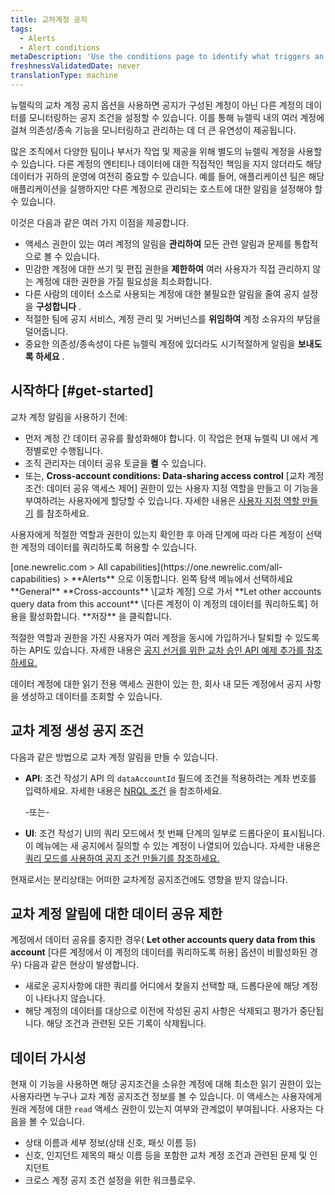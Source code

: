 ```yaml
---
title: 교차계정 공지
tags:
  - Alerts
  - Alert conditions
metaDescription: 'Use the conditions page to identify what triggers an alert policy''s notification, starting with the product and type of metric or service.'
freshnessValidatedDate: never
translationType: machine
---
```


뉴렐릭의 교차 계정 공지 옵션을 사용하면 공지가 구성된 계정이 아닌 다른 계정의 데이터를 모니터링하는 공지 조건을 설정할 수 있습니다. 이를 통해 뉴렐릭 내의 여러 계정에 걸쳐 의존성/종속 기능을 모니터링하고 관리하는 데 더 큰 유연성이 제공됩니다.

많은 조직에서 다양한 팀이나 부서가 작업 및 제공을 위해 별도의 뉴렐릭 계정을 사용할 수 있습니다. 다른 계정의 엔티티나 데이터에 대한 직접적인 책임을 지지 않더라도 해당 데이터가 귀하의 운영에 여전히 중요할 수 있습니다. 예를 들어, 애플리케이션 팀은 해당 애플리케이션을 실행하지만 다른 계정으로 관리되는 호스트에 대한 알림을 설정해야 할 수 있습니다.

이것은 다음과 같은 여러 가지 이점을 제공합니다.

* 액세스 권한이 있는 여러 계정의 알림을 **관리하여** 모든 관련 알림과 문제를 통합적으로 볼 수 있습니다.
* 민감한 계정에 대한 쓰기 및 편집 권한을 **제한하여** 여러 사용자가 직접 관리하지 않는 계정에 대한 권한을 가질 필요성을 최소화합니다.
* 다른 사람의 데이터 소스로 사용되는 계정에 대한 불필요한 알림을 줄여 공지 설정을 **구성합니다** .
* 적절한 팀에 공지 서비스, 계정 관리 및 거버넌스를 **위임하여** 계정 소유자의 부담을 덜어줍니다.
* 중요한 의존성/종속성이 다른 뉴렐릭 계정에 있더라도 시기적절하게 알림을 **보내도록 하세요** .

## 시작하다 [#get-started]

교차 계정 알림을 사용하기 전에:

* 먼저 계정 간 데이터 공유를 활성화해야 합니다. 이 작업은 현재 뉴렐릭 UI 에서 계정별로만 수행됩니다.
* 조직 관리자는 데이터 공유 토글을 **켤** 수 있습니다.
* 또는, **Cross-account conditions: Data-sharing access control** \[교차 계정 조건: 데이터 공유 액세스 제어] 권한이 있는 사용자 지정 역할을 만들고 이 기능을 부여하려는 사용자에게 할당할 수 있습니다. 자세한 내용은 [사용자 지정 역할 만들기](/docs/accounts/accounts-billing/new-relic-one-user-management/account-user-mgmt-tutorial/#roles/) 를 참조하세요.

사용자에게 적절한 역할과 권한이 있는지 확인한 후 아래 단계에 따라 다른 계정이 선택한 계정의 데이터를 쿼리하도록 허용할 수 있습니다.

<Steps>
  <Step>
    [one.newrelic.com &gt; All capabilities](https://one.newrelic.com/all-capabilities) &gt; <DNT>**Alerts**</DNT> 으로 이동합니다.
  </Step>

  <Step>
    왼쪽 탐색 메뉴에서 선택하세요 <DNT>**General**</DNT>
  </Step>

  <Step>
    **Cross-accounts** \[교차 계정] 으로 가서 **Let other accounts query data from this account** \[다른 계정이 이 계정의 데이터를 쿼리하도록] 허용을 활성화합니다.
  </Step>

  <Step>
    **저장** 을 클릭합니다.
  </Step>
</Steps>

적절한 역할과 권한을 가진 사용자가 여러 계정을 동시에 가입하거나 탈퇴할 수 있도록 하는 API도 있습니다. 자세한 내용은 [공지 선거를 위한 교차 승인 API 예제 추가를 참조하세요.](/docs/apis/nerdgraph/examples/nerdgraph-api-cross-account-alerting-elections)

데이터 계정에 대한 읽기 전용 액세스 권한이 있는 한, 회사 내 모든 계정에서 공지 사항을 생성하고 데이터를 조회할 수 있습니다.

## 교차 계정 생성 공지 조건

다음과 같은 방법으로 교차 계정 알림을 만들 수 있습니다.

* **API**: 조건 작성기 API 의 `dataAccountId` 필드에 조건을 적용하려는 계좌 번호를 입력하세요. 자세한 내용은 [NRQL 조건](/docs/apis/nerdgraph/examples/nerdgraph-api-nrql-condition-alerts/#create-cross-account-alert) 을 참조하세요.

  -또는-

* **UI**: 조건 작성기 UI의 쿼리 모드에서 첫 번째 단계의 일부로 드롭다운이 표시됩니다. 이 메뉴에는 새 공지에서 질의할 수 있는 계정이 나열되어 있습니다. 자세한 내용은 [쿼리 모드를 사용하여 공지 조건 만들기를 참조하세요.](/docs/alerts/create-alert/create-alert-condition/alert-conditions/#advanced-signal-settings)

<Callout variant="tip">
  현재로서는 분리상태는 어떠한 교차계정 공지조건에도 영향을 받지 않습니다.
</Callout>

## 교차 계정 알림에 대한 데이터 공유 제한

계정에서 데이터 공유를 중지한 경우( **Let other accounts query data from this account** \[다른 계정에서 이 계정의 데이터를 쿼리하도록 허용] 옵션이 비활성화된 경우) 다음과 같은 현상이 발생합니다.

* 새로운 공지사항에 대한 쿼리를 어디에서 찾을지 선택할 때, 드롭다운에 해당 계정이 나타나지 않습니다.
* 해당 계정의 데이터를 대상으로 이전에 작성된 공지 사항은 삭제되고 평가가 중단됩니다. 해당 조건과 관련된 모든 기록이 삭제됩니다.

## 데이터 가시성

현재 이 기능을 사용하면 해당 공지조건을 소유한 계정에 대해 최소한 읽기 권한이 있는 사용자라면 누구나 교차 계정 공지조건 정보를 볼 수 있습니다. 이 액세스는 사용자에게 원래 계정에 대한 `read` 액세스 권한이 있는지 여부와 관계없이 부여됩니다. 사용자는 다음을 볼 수 있습니다.

* 상태 이름과 세부 정보(상태 신호, 패싯 이름 등)
* 신호, 인지던트 제목의 패싯 이름 등을 포함한 교차 계정 조건과 관련된 문제 및 인지던트
* 크로스 계정 공지 조건 설정을 위한 워크플로우.